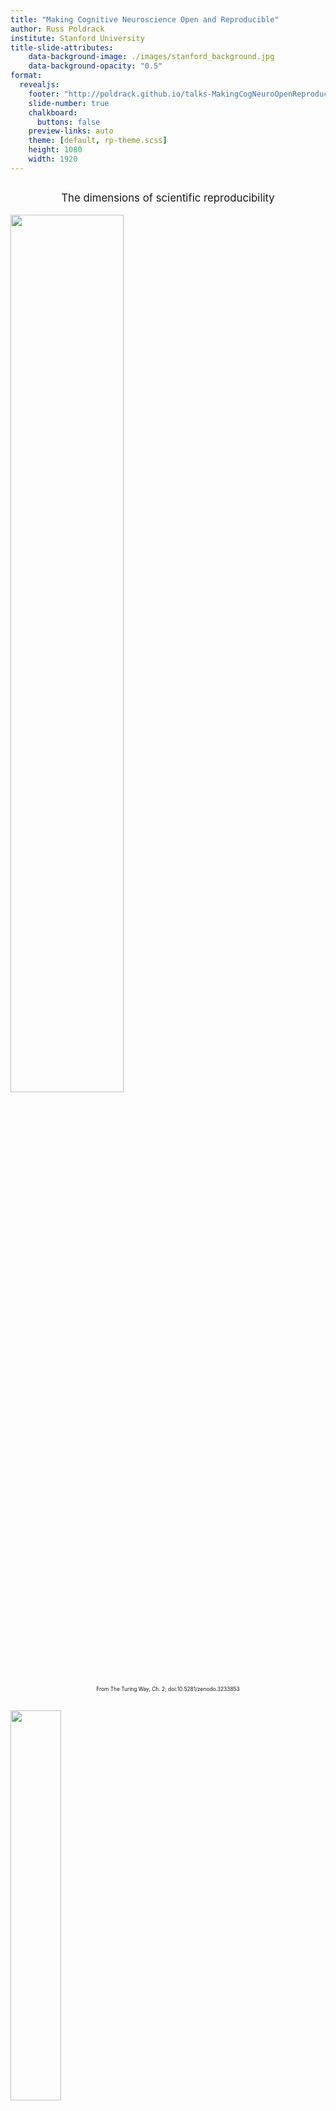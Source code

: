 ```yaml
---
title: "Making Cognitive Neuroscience Open and Reproducible" 
author: Russ Poldrack
institute: Stanford University
title-slide-attributes:
    data-background-image: ./images/stanford_background.jpg
    data-background-opacity: "0.5"
format:
  revealjs: 
    footer: "http://poldrack.github.io/talks-MakingCogNeuroOpenReproducible"
    slide-number: true
    chalkboard: 
      buttons: false
    preview-links: auto
    theme: [default, rp-theme.scss]
    height: 1080
    width: 1920
---
```




##  {.centered-bigger}

::: {.absolute top=0% width=100% style="font-size: 1.2em; text-align: center;"}
The dimensions of scientific reproducibility
:::


![](./images/turingway_reproduducibilty.png){.absolute top="20%" left="20%" width="60%"}

::: {.absolute top=82% left=30% style="font-size: 0.6em; text-align: center;"}
From The Turing Way, Ch. 2; doi:10.5281/zenodo.3233853
:::


##  {.centered-bigger}

![](./images/turingway_generalizable.png){.absolute top="0%" left="25%" height="40%"}

::: {.absolute top=50% left=0% style="font-size: 1.2em; text-align: center;"}
Are neuroimaging results generalizable?

Given different data and different analysis, can we come to the same general conclusions?
:::



## {.centered-bigger}

What is the brain dysfunction in major depression?

Meta-analysis of 99 published studies

![](./images/muller_2017_figure2.png){.absolute top="20%" left="10%" height="75%"}

::: {.absolute top=95% left=0% style="font-size: 0.8em; text-align: left;"}
Muller et al, 2017, *JAMA Psychiatry*
:::

##

![](./images/muller_title.png){.absolute top="10%" left="00%" height="40%"}

![](./images/muller_abstract.png){.absolute top="50%" left="00%" height="40%"}



## Neuroscience research is badly underpowered

![](images/button_title.png){.absolute top="20%" left="0%" width="40%"}
![](images/button_journal.png){.absolute top="45%" left="5%" width="30%"}
![](images/button_figure.png){.absolute top="55%" left="0%" width="45%"}


![](images/dumas_title.png){.absolute top="10%" left="55%" height="35%"}
![](images/dumas_figure.png){.absolute top="50%" left="50%" height="50%"}


## Low power -> unreliable science

:::: {.columns}
::: {.column width="50%"}
Positive Predictive Value (PPV): The probability that a positive result is true
:::
::: {.column width="50%"}
Winner’s Curse: overestimation of effect sizes for significant results
:::
::::
![](images/ppv_formula.png){.absolute top="20%" left="00%" width="50%"}

![](images/ppv_by_power.png){.absolute top="35%" left="00%" width="40%"}

![](images/winners_curse.png){.absolute top="30%" left="50%" width="40%"}

::: {.absolute top=90% left=38% style="text-align: center;"}
Button et al, 2013
:::

## Small samples = high instability of statistical estimates

![](images/schonbrodt.png){.absolute top="15%" left="18%" height="70%"}

::: {.absolute top=90% left=38% style="text-align: center;"}
Schonbrodt & Perugini, 2013
:::


## 

![](images/marek.png){.absolute top="0%" left="17%" height="85%"}

::: {.absolute top=90% left=38% style="text-align: center;"}
Marek et al., 2022
:::

## Small samples + publication bias: the case of candidate genes

![](images/molendijk_title.png){.absolute top="10%" left="0%" height="20%"}

![](images/molendijk_figure.png){.absolute top="30%" left="30%" height="60%"}

## Candidate gene associations fail in well-powered GWAS

![](images/stein_plot.png){.absolute top="20%" left="60%" width="35%"}

![](images/stein_title.png){.absolute top="10%" left="0%" width="80%"}

::: {.absolute top=25% left=1% style="text-align: left;"}
Jason stein et al. for the ENIGMA Consortium
:::

![](images/stein_journal.png){.absolute top="32%" left="1%" width="40%"}

::: {.absolute top=40% left=1% width=50% style="font-size: 1.2em; text-align: left;"}
"In general, previously identified poly­morphisms associated with hippocampal volume showed little association in our meta­-analysis (BDNF, TOMM40, CLU, PICALM, ZNF804A, COMT, DISC1, NRG1, DTNBP1), nor did SNPs previously associated with schizophrenia or bipolar disorder"
:::

## How well powered are fMRI studies?

![](images/Figure1_2023.png){.absolute top="10%" left="5%" width="80%"}


::: {.absolute top=75% left=0% style="text-align: left;"}
- Median study in 2020 (n=35/group) was powered to find a single 200 voxel activation with d~0.67
- Is that plausible?
:::


::: {.absolute top=90% left=0% style="text-align: center;"}
Updated from Poldrack et al., 2017
:::

## Estimating realistic effect sizes

![](images/effect_size_pt1.png){.absolute top="15%" left="0%" height="80%"}

## Estimating realistic effect sizes

![](images/effect_size_pt1.png){.absolute top="15%" left="0%" height="80%"}

![](images/effect_size_pt2.png){.absolute top="15%" left="45%" height="25%"}

## Estimating realistic effect sizes

![](images/effect_size_pt1.png){.absolute top="15%" left="0%" height="80%"}

![](images/effect_size_pt2.png){.absolute top="15%" left="45%" height="25%"}

![](images/effect_size_pt3.png){.absolute top="55%" left="45%" height="35%"}

## Estimating realistic effect sizes

![](images/effect_size_arrows.png){.absolute top="38%" left="45%" height="20%"}


![](images/effect_size_pt1.png){.absolute top="15%" left="0%" height="80%"}

![](images/effect_size_pt2.png){.absolute top="15%" left="45%" height="25%"}

![](images/effect_size_pt3.png){.absolute top="55%" left="45%" height="35%"}

::: {.absolute top="40%" left="75%" width="15%" style="font-size: 1.3em; text-align: center;"}
Unbiased effect size estimate
:::

## What are realistic effect sizes for fMRI?

![](images/effect_size_plot.png){.absolute top="10%" left="5%" height="75%"}

::: {.absolute top=90% left=0% style="text-align: center;"}
Poldrack et al., 2017, *Nature Reviews Neuroscience*
:::

## Depression studies from Muller et al.

![](images/muller_n_by_year_sufficientN.png){.absolute top="10%" left="0%" width="50%"}

::: {.absolute top=17% left=50% style="text-align: left;"}
**Authors must collect at last 20 observations per cell or else provide a compelling cost-of-data-collection justification.** This requirement offers extra protection for the first requirement. Samples smaller than 20 per cell are simply not powerful enough to detect most effects, and so there is usually no good reason to decide in advance to collect such a small number of observations. Smaller samples, it follows, are much more likely to reflect interim data analysis and a flexible termination rule (Simmons et al., 2011)
:::

## Small samples -> variable estimates of predictive accuracy

![](images/varoquaux_variability.png){.absolute top="10%" left="12%" height="75%"}

::: {.absolute top=90% left=0% style="text-align: left;"}
Varoquaux, 2018
:::

## Small samples + publication bias -> inflated accuracy estimates

![](images/varoquaux_decline.png){.absolute top="10%" left="12%" height="75%"}

::: {.absolute top=90% left=0% style="text-align: left;"}
Varoquaux, 2018
:::



##  {.centered-bigger}

![](./images/turingway_generalizable.png){.absolute top="0%" left="25%" height="40%"}

::: {.absolute top=50% left=0% style="font-size: 1.2em; text-align: center;"}
The generalizability of neuroimaging results is imperiled by low sample sizes

:::





## Improving statistical power through data sharing

![](images/data_sharing.png){.absolute top="10%" left="0%" width="100%"}



## OpenNeuro: Sharing raw and processed neuroimaging data

![](./images/openneuro_landing.png){.absolute top=10% left=15% height=80%}

::: {.absolute top=85% left=0}
Markiewicz et al, 2021, *eLife*
:::
##

::: {.absolute top=20% left=0% style="font-size: 2em; text-align: center;"}
Simply sharing data is not sufficient - It's easy to share data badly.
:::


##

::: {.absolute top=20% left=0% style="font-size: 2em; text-align: center;"}
Simply sharing data is not sufficient - It's easy to share data badly.
:::

::: {.absolute top=55% left=0% style="font-size: 2em; text-align: center;"}
Data must be shared in a way that makes them useful!
:::


## Brain Imaging Data Structure (BIDS)
<div style='font-size: 1.2em'>
- A community-based open standard for neuroimaging data
  - A file organization standard
  - A metadata standard
- Available for MRI, PET, EEG, iEEG, fNIRS
</div>
![](./images/bids_scidata.png){.absolute top=45% left=0% height=35%}
![](./images/dicom_to_bids.png){.absolute top=40% left=45% height=50%}



## The growing usage of BIDS: An example

:::: {.columns}
::: {.column width="50%"}
<div style='font-size: 1.2em'>
- MRIQC Web API
  - Crowdsourced database of MRIQC metrics
  - QC metrics from ~450K unique BOLD scans and ~350K T1w scans as of June 2023
  - Publicly available:
https://mriqc.nimh.nih.gov/
</div>
:::
::: {.column width="50%"}

:::
::::
![](./images/mriqc_webapi_title.png){.absolute top=10% left=50% height=25%}

![](./images/mriqc_api_growth.png){.absolute top=40% left=50% height=50%}



## BIDS has enabled consistent growth of OpenNeuro

![](./images/combined_growth.png){.absolute top=10% left=10% height=70%}


::: {.absolute top=85% left=0 style="font-size: 0.8em;"}
updated from Markiewicz et al, 2021, *eLife*
:::


##  {.centered-bigger}

![](./images/turingway_robust.png){.absolute top="0%" left="25%" height="40%"}

::: {.absolute top=50% left=0% style="font-size: 1.2em; text-align: center;"}
Are neuroimaging results robust?

Given the same data and different analysis, can we come to the same  conclusions?
:::


## Multiverse analysis

:::: {.columns}
::: {.column width="40%"}
- If the same dataset is analyzed in different ways, do we get the same answer?
- Previous work shows large effects of different analysis workflows
  - “Vibration of effects” (Ioannidis)
:::
::::

![](./images/steegen_multiverse.png){.absolute top="0%" left="40%" width="55%"}

::: {.absolute top=70% left=60%}
Steegen et al., 2016
:::

## 

![](images/processing_options.png){.absolute top="0%" left="15%" height="87%"}

::: {.absolute top=90% left=35% style="text-align: left;"}
Poldrack et al., 2017
:::

##

![](images/carp_secret_title.png){.absolute top="0%" left="0%" height="15%"}
![](images/carp_secret_journal.png){.absolute top="15%" left="0%" height="5%"}
![](images/carp_secret_plots.png){.absolute top="20%" left="5%" width="85%"}

::: {.absolute top=80% left=0% width="100%" style="text-align: center;"}
"data collection and analysis methods were highly flexible across studies, with nearly as many unique analysis pipelines as there were studies in the sample [241]."
:::

## 

![](images/carp_variability_title.png){.absolute top="0%" left="0%" height="25%"}
![](images/carp_variability_result.png){.absolute top="30%" left="5%" width="85%"}



## Improving reproducibility through pre-registration

:::: {.columns}
::: {.column width="50%"}
- Register analysis plan prior to accessing data
    - Preferably with code based on analysis of simulated data
- This does not prevent exploratory analysis
    - But planned and exploratory analyses should be clearly delineated in the paper
- If the preregistration commits you to something that you learn is bad, you can always deviate
  - as long as you are explicit in the paper
:::
::::

![](images/mriqc_prereg.png){.absolute top="15%" left="55%" width="45%"}

::: {.absolute top=90% width="100%" style="text-align: center;"}
http://www.russpoldrack.org/2016/09/why-preregistration-no-longer-makes-me.html
:::

##

:::: {.columns}
::: {.column width="40%"}
- The requirement for clinical trial registration was associated with many more null effects
- This is a “cost” under the current incentives to publish

:::
::::

![](images/kaplan_irvin.png){.absolute top="0%" left="40%" height="85%"}

::: {.absolute top=90% width="100%" style="text-align: center;"}
Kaplan & Irvin, 2015
:::

##

::: {.absolute top=30% width="100%" style="font-size: 1.5em; text-align: center;"}

Pre-registration prevents p-hacking but does not eliminate analytic variability
\
\
How variable are neuroimaging analysis workflows in the wild?
\
\
What is the effect on scientific inferences?
:::

##

![](images/narps_group.png){.absolute top="0%" left="10%" height="90%"}

::: {.absolute top=90% width="100%" style="text-align: center;"}
Botvinik-Nezer et al., 2020, *Nature*
:::

## Data collection: Mixed gambles task

- Functional MRI data for 108 subjects collected at Tel Aviv University

![](images/narps_task.png){.absolute top="20%" left="10%" height="70%"}

::: {.absolute top=90% width="100%" style="text-align: center;"}
Botvinik-Nezer et al., 2020, *Nature*
:::

## Study recruitment

- Analysis teams recruited via social media and conferences
  - Up to 3 people each
  - Signed non-disclosure agreement
  - Offered co-authorship on initial paper
- Raw dataset (~400GB) distributed to 82 teams via Globus
- Teams given ~3 months to provide Y/N answers to 9 hypothesis tests:
  - Is there significant activation in <brain area> for <feature of experimental design>?
- Using their standard analysis workflow
  - Only restriction was that analysis should include whole brain

::: {.absolute top=90% width="100%" style="text-align: center;"}
Botvinik-Nezer et al., 2020, *Nature*
:::

## Results collection

- Received final results from 70 teams
- Teams reported their yes/no decisions for each hypothesis
  - Also uploaded the whole-brain statistical maps before and after thresholding

::: {.absolute top=90% width="100%" style="text-align: center;"}
Botvinik-Nezer et al., 2020, *Nature*
:::

## How variable are workflows in the wild?

![](images/cobidas_title.png){.absolute top="20%" left="10%" width="70%"}

::: {.absolute top=55% width="100%" style="text-align: center;"}
- Teams provided a detailed written description of analysis workflows
- No 2 teams used an identical workflow
:::

::: {.absolute top=90% width="100%" style="text-align: center;"}
Botvinik-Nezer et al., 2020, *Nature*
:::

## What is the effect of analytic variability on outcomes?

![](images/narps_outcomes.png){.absolute top="10%" left="20%" height="60%"}

::: {.absolute top=75%}
- Across teams there were 33 different patterns of outcomes
- For any hypothesis, there are at least 4 workflows that can give a positive result
:::

::: {.absolute top=90% width="100%" style="text-align: center;"}
Botvinik-Nezer et al., 2020, *Nature*
:::

## Variability of whole-brain results

::: {.absolute top=15% width="100%" style="font-size: 1.4em; text-align: center;"}
Proportion of teams with activity in each voxel
:::

![](images/narps_wholebrain.png){.absolute top="30%" left="15%" width="70%"}

::: {.absolute top=70% width="100%" style="font-size: 1.4em; text-align: center;"}
Maximum overlap for all hypotheses: 76%
:::

::: {.absolute top=90% width="100%" style="text-align: center;"}
Botvinik-Nezer et al., 2020, *Nature*
:::

##

![](images/narps_corrmap1){.absolute top="0%" left="0%" height="90%"}

::: {.absolute top=90% width="100%" style="text-align: center;"}
Botvinik-Nezer et al., 2020, *Nature*
:::

##

![](images/narps_corrmap2){.absolute top="0%" left="0%" height="90%"}

::: {.absolute top=90% width="100%" style="text-align: center;"}
Botvinik-Nezer et al., 2020, *Nature*
:::

## Meta-analysis across groups shows reliable findings

![](images/narps_meta.png){.absolute top="10%" left="8%" height="80%"}

::: {.absolute top=90% width="100%" style="text-align: center;"}
Botvinik-Nezer et al., 2020, *Nature*
:::

## How to improve analytic robustness

![](images/elife_multi_analyst.png){.absolute top="10%" left="0%" height="30%"}
![](images/blind_analysis.png){.absolute top="50%" left="0%" height="45%"}
![](images/simulated_data_gelman.png){.absolute top="30%" left="50%" width="45%"}


## Improving robustness using well-tested software tools

![](https://www.nipreps.org/assets/nipreps-chart.png){.absolute top=10% left=15% height=75%}



## fMRIprep: Robust preprocessing of fMRI data

![](./images/fmriprep/fmriprep.jpg){.absolute top=10% left=15% height=80%}

:::{.absolute top=85% style='font-size: 1.2em;'}
fmriprep.org; Esteban et al, 2019
:::


## MRIQC: MRI quality control for BIDS data

![](https://journals.plos.org/plosone/article/figure/image?size=large&id=10.1371/journal.pone.0184661.g005){.absolute top=10% left=25% height=80%}

:::{.absolute top=85% style='font-size: 1.2em;'}
mriqc.org; Esteban et al, 2017
:::


##  {.centered-bigger}

![](./images/turingway_replicable.png){.absolute top="0%" left="25%" height="40%"}

::: {.absolute top=50% left=0% style="font-size: 1.2em; text-align: center;"}
Are neuroimaging results replicable?

If we run the same study again, can we get the same result?
:::


##

![](./images/rpp_result.jpeg){.absolute top="0%" left="15%" height="80%"}

:::{.absolute top=85% style='font-size: 1.2em;'}
Open Science Collaboration, 2015
:::


## Irreproducible correlations

:::: {.columns}
::: {.column width="40%"}
- Boekel et al., 2015
  - "Here, we attempt to replicate five structural brain-behavior correlation studies comprising a total of 17 effects. To prevent the impact of QRPs we employed a preregistered, purely confirmatory replication approach. For all but one of the 17 findings under scrutiny, confirmatory Bayesian hypothesis tests indicated evidence in favor of the null hypothesis ranging from anecdotal (BF < 3) to strong (BF > 10). In several studies, effect size estimates were substantially lower than in the original studies."
:::
::::

![](./images/boekel_metafigure.jpg){.absolute top="0%" left="50%" width="45%"}


## The challenges of reproducing the “same” analysis


![](./images/cobidas_title.png){.absolute top="10%" left="20%" width="60%"}

::: {.absolute top=40% left=0% style="font-size: 1.2em; text-align: center;"}
In the NARPS study, even with a standards-compliant description of the workflow it was often impossible to tell what was actually done in the analysis.
:::

## The necessity of code sharing

::: {.absolute top=20% left=0% style="font-size: 1.4em; text-align: center;"}
“an article about a computational result is advertising, not scholarship. The actual scholarship is the full software environment, code and data, that produced the result.”  - adapted from Buckheit & Donoho, 1995 
:::


## Overfitting and double-dipping

![](./images/nih_headline_suicide.png){.absolute top="10%" left="00%" height="80%"}

## Overfitting and double-dipping

![](./images/nih_headline_suicide.png){.absolute top="10%" left="00%" height="80%"}

![](./images/suicide_pattern.png){.absolute top="30%" left="50%" height="60%"}

## Overfitting and double-dipping

![](./images/cmu_press_release.png){.absolute top="10%" left="20%" height="80%"}

## Overfitting and double-dipping

![](./images/just_retraction.png){.absolute top="10%" left="0%" width="100%"}

## 
<div style="font-size: 1.5em">
- Used recklessly, machine learning methods can easily go wrong
</div>

![](./images/kapoor_title.png){.absolute top=30% left=0% height=25%}

:::{.absolute top=65% style='font-size: 1.5em;'}
"We surveyed a variety of research
that uses ML and found that data leakage affects at least 294 studies across 17 fields, leading to overoptimistic findings."
:::

##

![](./images/reforms_title.png){.absolute top=0% left=0% height=40%}

:::{.absolute top=65% left=15% style='font-size: 1.5em;'}
Checklist at https://reforms.cs.princeton.edu/
:::



##  {.centered-bigger}

![](./images/turingway_reproducible.png){.absolute top="0%" left="25%" height="40%"}

::: {.absolute top=50% left=0% style="font-size: 1.2em; text-align: center;"}
Are neuroimaging results reproducible?

Given the same data and code, can we get the same result?
:::

## Challenges of computational reproducibility

:::: {.columns}
::: {.column width="50%"}
- Hardwicke et al., 2021
  - We evaluated analytic reproducibility in 25 Psychological Science articles awarded open data badges between 2014 and 2015. Initially, 16 (64%, 95% confidence interval [43,81]) articles contained at least one ‘major numerical discrepancy' (>10% difference) prompting us to request input from original authors. Ultimately, target values were reproducible without author involvement for 9 (36% [20,59]) articles; reproducible with author involvement for 6 (24% [8,47]) articles; not fully reproducible with no substantive author response for 3 (12% [0,35]) articles; and not fully reproducible despite author involvement for 7 (28% [12,51]) articles.
:::
::::

![](./images/hardwicke_figure.gif){.absolute top="10%" left="55%" width="40%"}


## Platform-dependence of analysis results

![](./images/glatard_result.png){.absolute top="10%" left="0%" height="80%"}


## Sharing platforms via containers

:::: {.columns}
::: {.column width="50%"}
- Containers provide a way to share an entire computing platform
  - Includes specific versions of all software libraries
:::
::::

![](./images/docker.png){.absolute top="20%" left="50%" height="70%"}


##

::: {.absolute top=0% width="100%" style="text-align: center;"}
We have the tools that we need to solve the reproducibility problems in neuroimaging.
:::

![](./images/finale.png){.absolute top="15%" left="10%" width="80%"}



##

![](images/poldracklab_acknowledgments.png){.absolute top="0%" left="0%" height="90%"}


